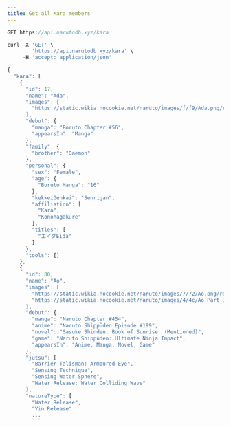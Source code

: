 ```yaml
---
title: Get all Kara members
---
```


```js
GET https://api.narutodb.xyz/kara
```

```js
curl -X 'GET' \
        'https://api.narutodb.xyz/kara' \
     -H 'accept: application/json'
```

````js
{
  "kara": [
    {
      "id": 17,
      "name": "Ada",
      "images": [
        "https://static.wikia.nocookie.net/naruto/images/f/f9/Ada.png/revision/latest/scale-to-width-down/300?cb=20210421051547"
      ],
      "debut": {
        "manga": "Boruto Chapter #56",
        "appearsIn": "Manga"
      },
      "family": {
        "brother": "Daemon"
      },
      "personal": {
        "sex": "Female",
        "age": {
          "Boruto Manga": "16"
        },
        "kekkeiGenkai": "Senrigan",
        "affiliation": [
          "Kara",
          "Konohagakure"
        ],
        "titles": [
          "エイダEida"
        ]
      },
      "tools": []
    },
    {
      "id": 80,
      "name": "Ao",
      "images": [
        "https://static.wikia.nocookie.net/naruto/images/7/72/Ao.png/revision/latest/scale-to-width-down/300?cb=20171014133718",
        "https://static.wikia.nocookie.net/naruto/images/4/4c/Ao_Part_III.png/revision/latest/scale-to-width-down/300?cb=20210208005708"
      ],
      "debut": {
        "manga": "Naruto Chapter #454",
        "anime": "Naruto Shippūden Episode #199",
        "novel": "Sasuke Shinden: Book of Sunrise  (Mentioned)",
        "game": "Naruto Shippūden: Ultimate Ninja Impact",
        "appearsIn": "Anime, Manga, Novel, Game"
      },
      "jutsu": [
        "Barrier Talisman: Armoured Eye",
        "Sensing Technique",
        "Sensing Water Sphere",
        "Water Release: Water Colliding Wave"
      ],
      "natureType": [
        "Water Release",
        "Yin Release"
        ...
        ```
````
